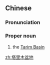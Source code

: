 ==Chinese==
{{zh-forms|type=32}}

===Pronunciation===
{{zh-pron
|m=Tǎlǐmù péndì
|cat=pn
}}

===Proper noun===
{{zh-proper noun}}

# the [[Tarim Basin]]

[[zh:塔里木盆地]]